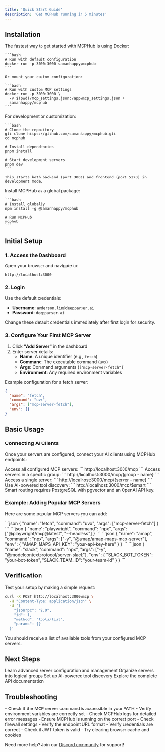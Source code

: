 ```yaml
---
title: 'Quick Start Guide'
description: 'Get MCPHub running in 5 minutes'
---
```


## Installation

<Tabs>
  <Tab title="Docker (Recommended)">
    The fastest way to get started with MCPHub is using Docker:

    ```bash
    # Run with default configuration
    docker run -p 3000:3000 samanhappy/mcphub
    ```

    Or mount your custom configuration:

    ```bash
    # Run with custom MCP settings
    docker run -p 3000:3000 \
      -v $(pwd)/mcp_settings.json:/app/mcp_settings.json \
      samanhappy/mcphub
    ```

  </Tab>
  <Tab title="Local Development">
    For development or customization:

    ```bash
    # Clone the repository
    git clone https://github.com/samanhappy/mcphub.git
    cd mcphub

    # Install dependencies
    pnpm install

    # Start development servers
    pnpm dev
    ```

    This starts both backend (port 3001) and frontend (port 5173) in development mode.

  </Tab>
  <Tab title="npm Package">
    Install MCPHub as a global package:

    ```bash
    # Install globally
    npm install -g @samanhappy/mcphub

    # Run MCPHub
    mcphub
    ```

  </Tab>
</Tabs>

## Initial Setup

### 1. Access the Dashboard

Open your browser and navigate to:

```
http://localhost:3000
```

### 2. Login

Use the default credentials:

- **Username**: `anderson.lin@deepparser.ai`
- **Password**: `deepparser.ai`

<Warning>Change these default credentials immediately after first login for security.</Warning>

### 3. Configure Your First MCP Server

1. Click **"Add Server"** in the dashboard
2. Enter server details:
   - **Name**: A unique identifier (e.g., `fetch`)
   - **Command**: The executable command (`uvx`)
   - **Args**: Command arguments (`["mcp-server-fetch"]`)
   - **Environment**: Any required environment variables

Example configuration for a fetch server:

```json
{
  "name": "fetch",
  "command": "uvx",
  "args": ["mcp-server-fetch"],
  "env": {}
}
```

## Basic Usage

### Connecting AI Clients

Once your servers are configured, connect your AI clients using MCPHub endpoints:

<Tabs>
  <Tab title="All Servers">
    Access all configured MCP servers: ``` http://localhost:3000/mcp ```
  </Tab>
  <Tab title="Specific Group">
    Access servers in a specific group: ``` http://localhost:3000/mcp/{group - name}
    ```
  </Tab>
  <Tab title="Individual Server">
    Access a single server: ``` http://localhost:3000/mcp/{server - name}
    ```
  </Tab>
  <Tab title="Smart Routing">
    Use AI-powered tool discovery: ``` http://localhost:3000/mcp/$smart ```
    <Info>Smart routing requires PostgreSQL with pgvector and an OpenAI API key.</Info>
  </Tab>
</Tabs>

### Example: Adding Popular MCP Servers

Here are some popular MCP servers you can add:

<AccordionGroup>
  <Accordion title="Web Fetch Server">
    ```json
    {
      "name": "fetch",
      "command": "uvx",
      "args": ["mcp-server-fetch"]
    }
    ```
  </Accordion>
  
  <Accordion title="Playwright Browser Automation">
    ```json
    {
      "name": "playwright",
      "command": "npx",
      "args": ["@playwright/mcp@latest", "--headless"]
    }
    ```
  </Accordion>
  
  <Accordion title="Amap Maps (with API key)">
    ```json
    {
      "name": "amap",
      "command": "npx",
      "args": ["-y", "@amap/amap-maps-mcp-server"],
      "env": {
        "AMAP_MAPS_API_KEY": "your-api-key-here"
      }
    }
    ```
  </Accordion>
  
  <Accordion title="Slack Integration">
    ```json
    {
      "name": "slack",
      "command": "npx",
      "args": ["-y", "@modelcontextprotocol/server-slack"],
      "env": {
        "SLACK_BOT_TOKEN": "your-bot-token",
        "SLACK_TEAM_ID": "your-team-id"
      }
    }
    ```
  </Accordion>
</AccordionGroup>

## Verification

Test your setup by making a simple request:

```bash
curl -X POST http://localhost:3000/mcp \
  -H "Content-Type: application/json" \
  -d '{
    "jsonrpc": "2.0",
    "id": 1,
    "method": "tools/list",
    "params": {}
  }'
```

You should receive a list of available tools from your configured MCP servers.

## Next Steps

<CardGroup cols={2}>
  <Card title="Server Management" icon="server" href="/features/server-management">
    Learn advanced server configuration and management
  </Card>
  <Card title="Group Management" icon="users" href="/features/group-management">
    Organize servers into logical groups
  </Card>
  <Card title="Smart Routing" icon="route" href="/features/smart-routing">
    Set up AI-powered tool discovery
  </Card>
  <Card title="API Reference" icon="code" href="/api-reference/introduction">
    Explore the complete API documentation
  </Card>
</CardGroup>

## Troubleshooting

<AccordionGroup>
  <Accordion title="Server won't start">
    - Check if the MCP server command is accessible in your PATH - Verify environment variables are
    correctly set - Check MCPHub logs for detailed error messages
  </Accordion>

<Accordion title="Can't connect from AI client">
  - Ensure MCPHub is running on the correct port - Check firewall settings - Verify the endpoint URL
  format
</Accordion>

  <Accordion title="Authentication issues">
    - Verify credentials are correct - Check if JWT token is valid - Try clearing browser cache and
    cookies
  </Accordion>
</AccordionGroup>

Need more help? Join our [Discord community](https://discord.gg/qMKNsn5Q) for support!
